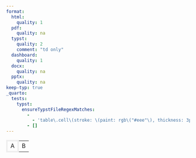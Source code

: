 ```yaml
---
format:
  html:
    quality: 1
  pdf:
    quality: na
  typst:
    quality: 2
    comment: "td only"
  dashboard:
    quality: 1
  docx:
    quality: na
  pptx:
    quality: na
keep-typ: true
_quarto:
  tests:
    typst:
      ensureTypstFileRegexMatches:
        -
          - 'table\.cell\(stroke: \(paint: rgb\("#eee"\), thickness: 3pt\)\)\[A\]'
        - []
---
```


```{=html}
<table>
    <tr><td style="border: 4px #eee solid">A</td><td>B</td></tr>
</table>
```

